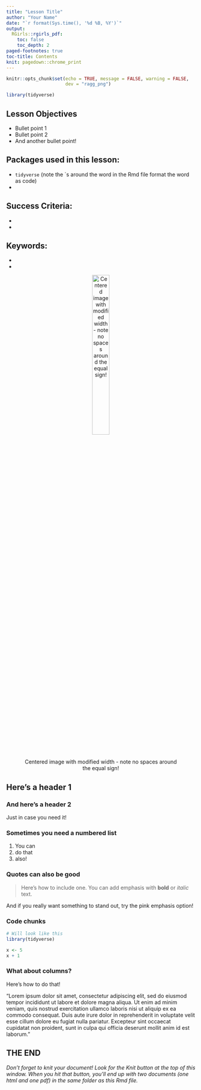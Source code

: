 ```yaml
---
title: "Lesson Title"
author: "Your Name"
date: "`r format(Sys.time(), '%d %B, %Y')`"
output: 
  RGirls::rgirls_pdf:
    toc: false
    toc_depth: 2
paged-footnotes: true
toc-title: Contents
knit: pagedown::chrome_print
---
```


<!-- include any additional libraries here -->
```r
knitr::opts_chunk$set(echo = TRUE, message = FALSE, warning = FALSE,
                      dev = "ragg_png")

library(tidyverse)
```

## Lesson Objectives

- Bullet point 1
- Bullet point 2
- And another bullet point!

## Packages used in this lesson:

- `tidyverse` (note the \`s around the word in the Rmd file format the word as code)
- 

## Success Criteria:

-
-

## Keywords:

-
-

<center>
![Centered image with modified width - note no spaces around the equal sign!](https://media.timeout.com/images/105761560/image.jpg){width=33%}
</center>


\newpage
<!-- include your lesson here -->

## Here's a header 1

### And here's a header 2

Just in case you need it! 

### Sometimes you need a numbered list

1. You can
2. do that
3. also!

### Quotes can also be good

> Here's how to include one. You can add emphasis with **bold** or *italic* text.

::: pink-emphasis
And if you really want something to stand out, try the pink emphasis option!
:::

### Code chunks

```r
# Will look like this
library(tidyverse)

x <- 5
x + 1

```

### What about columns?

Here's how to do that!

::: two-columns

"Lorem ipsum dolor sit amet, consectetur adipiscing elit, sed do eiusmod tempor incididunt ut labore et dolore magna aliqua. Ut enim ad minim veniam, quis nostrud exercitation ullamco laboris nisi ut aliquip ex ea commodo consequat. Duis aute irure dolor in reprehenderit in voluptate velit esse cillum dolore eu fugiat nulla pariatur. Excepteur sint occaecat cupidatat non proident, sunt in culpa qui officia deserunt mollit anim id est laborum."

:::

## THE END

*Don't forget to knit your document! Look for the Knit button at the top of this window. When you hit that button, you'll end up with two documents (one html and one pdf) in the same folder as this Rmd file.*


